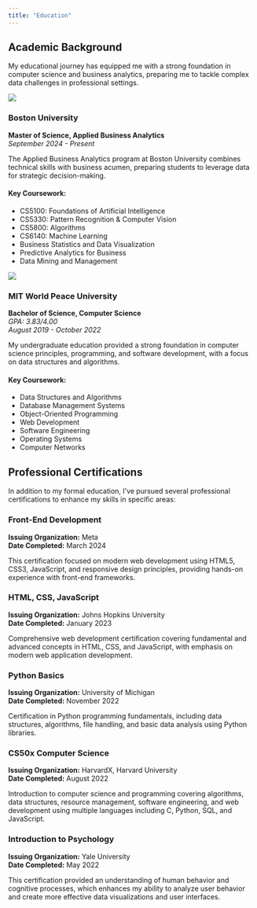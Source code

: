 ```yaml
---
title: "Education"
---
```


## Academic Background

My educational journey has equipped me with a strong foundation in computer science and business analytics, preparing me to tackle complex data challenges in professional settings.

::: {.grid}

::: {.g-col-12 .g-col-md-6 .card .mb-4}
![](images/bu-logo.jpg){fig-alt="Boston University logo" .card-img-top}

### Boston University
**Master of Science, Applied Business Analytics**  
*September 2024 - Present*

The Applied Business Analytics program at Boston University combines technical skills with business acumen, preparing students to leverage data for strategic decision-making.

#### Key Coursework:
- CS5100: Foundations of Artificial Intelligence
- CS5330: Pattern Recognition & Computer Vision
- CS5800: Algorithms
- CS6140: Machine Learning
- Business Statistics and Data Visualization
- Predictive Analytics for Business
- Data Mining and Management
:::

::: {.g-col-12 .g-col-md-6 .card .mb-4}
![](images/mit-wpu-logo.jpg){fig-alt="MIT World Peace University logo" .card-img-top}

### MIT World Peace University
**Bachelor of Science, Computer Science**  
*GPA: 3.83/4.00*  
*August 2019 - October 2022*

My undergraduate education provided a strong foundation in computer science principles, programming, and software development, with a focus on data structures and algorithms.

#### Key Coursework:
- Data Structures and Algorithms
- Database Management Systems
- Object-Oriented Programming
- Web Development
- Software Engineering
- Operating Systems
- Computer Networks
:::

:::

## Professional Certifications

In addition to my formal education, I've pursued several professional certifications to enhance my skills in specific areas:

::: {.grid}

::: {.g-col-12 .g-col-md-4 .card .p-3 .mb-3}
### Front-End Development
**Issuing Organization:** Meta  
**Date Completed:** March 2024

This certification focused on modern web development using HTML5, CSS3, JavaScript, and responsive design principles, providing hands-on experience with front-end frameworks.
:::

::: {.g-col-12 .g-col-md-4 .card .p-3 .mb-3}
### HTML, CSS, JavaScript
**Issuing Organization:** Johns Hopkins University  
**Date Completed:** January 2023

Comprehensive web development certification covering fundamental and advanced concepts in HTML, CSS, and JavaScript, with emphasis on modern web application development.
:::

::: {.g-col-12 .g-col-md-4 .card .p-3 .mb-3}
### Python Basics
**Issuing Organization:** University of Michigan  
**Date Completed:** November 2022

Certification in Python programming fundamentals, including data structures, algorithms, file handling, and basic data analysis using Python libraries.
:::

:::

::: {.grid}

::: {.g-col-12 .g-col-md-6 .card .p-3 .mb-3}
### CS50x Computer Science
**Issuing Organization:** HarvardX, Harvard University  
**Date Completed:** August 2022

Introduction to computer science and programming covering algorithms, data structures, resource management, software engineering, and web development using multiple languages including C, Python, SQL, and JavaScript.
:::

::: {.g-col-12 .g-col-md-6 .card .p-3 .mb-3}
### Introduction to Psychology
**Issuing Organization:** Yale University  
**Date Completed:** May 2022

This certification provided an understanding of human behavior and cognitive processes, which enhances my ability to analyze user behavior and create more effective data visualizations and user interfaces.
:::

:::
